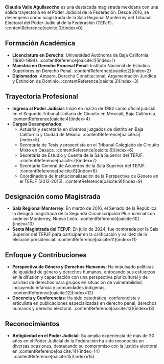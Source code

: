 **Claudia Valle Aguilasocho** es una destacada magistrada mexicana con una sólida trayectoria en el Poder Judicial de la Federación. Desde 2016, se desempeña como magistrada de la Sala Regional Monterrey del Tribunal Electoral del Poder Judicial de la Federación (TEPJF). :contentReference[oaicite:0]{index=0}

## Formación Académica

- **Licenciatura en Derecho**: Universidad Autónoma de Baja California (1990-1994). :contentReference[oaicite:1]{index=1}
- **Maestría en Derecho Procesal Penal**: Instituto Nacional de Estudios Superiores en Derecho Penal. :contentReference[oaicite:2]{index=2}
- **Diplomados**: Amparo, Derecho Constitucional, Argumentación Jurídica y Extinción de Dominio. :contentReference[oaicite:3]{index=3}

## Trayectoria Profesional

- **Ingreso al Poder Judicial**: Inició en marzo de 1992 como oficial judicial en el Segundo Tribunal Unitario de Circuito en Mexicali, Baja California. :contentReference[oaicite:4]{index=4}
- **Cargos Desempeñados**:
  - Actuaria y secretaria en diversos juzgados de distrito en Baja California y Ciudad de México. :contentReference[oaicite:5]{index=5}
  - Secretaria de Tesis y proyectista en el Tribunal Colegiado de Circuito Mixto en Oaxaca. :contentReference[oaicite:6]{index=6}
  - Secretaria de Estudio y Cuenta de la Sala Superior del TEPJF. :contentReference[oaicite:7]{index=7}
  - Secretaria General de Acuerdos de la Sala Superior del TEPJF. :contentReference[oaicite:8]{index=8}
  - Coordinadora de Institucionalización de la Perspectiva de Género en el TEPJF (2012-2015). :contentReference[oaicite:9]{index=9}

## Designación como Magistrada

- **Sala Regional Monterrey**: En marzo de 2016, el Senado de la República la designó magistrada de la Segunda Circunscripción Plurinominal con sede en Monterrey, Nuevo León. :contentReference[oaicite:10]{index=10}
- **Sexta Magistrada del TEPJF**: En julio de 2024, fue nombrada por la Sala Superior del TEPJF para participar en la calificación y validez de la elección presidencial. :contentReference[oaicite:11]{index=11}

## Enfoque y Contribuciones

- **Perspectiva de Género y Derechos Humanos**: Ha impulsado políticas de igualdad de género y derechos humanos, enfocando sus esfuerzos en la difusión y capacitación con una perspectiva pluricultural y de paridad de derechos para grupos en situación de vulnerabilidad, incluyendo infancia y comunidades indígenas. :contentReference[oaicite:12]{index=12}
- **Docencia y Conferencias**: Ha sido catedrática, conferencista y articulista en publicaciones especializadas en derecho penal, derechos humanos y derecho electoral. :contentReference[oaicite:13]{index=13}

## Reconocimientos

- **Antigüedad en el Poder Judicial**: Su amplia experiencia de más de 30 años en el Poder Judicial de la Federación ha sido reconocida en diversas ocasiones, destacando su compromiso con la justicia electoral en :contentReference[oaicite:14]{index=14}
::contentReference[oaicite:15]{index=15}